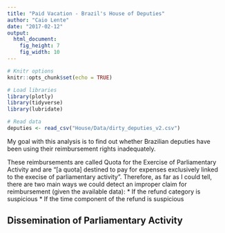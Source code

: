 ```yaml
---
title: "Paid Vacation - Brazil's House of Deputies"
author: "Caio Lente"
date: "2017-02-12"
output: 
  html_document: 
    fig_height: 7
    fig_width: 10
---
```


```r
# Knitr options
knitr::opts_chunk$set(echo = TRUE)

# Load libraries
library(plotly)
library(tidyverse)
library(lubridate)

# Read data
deputies <- read_csv("House/Data/dirty_deputies_v2.csv")
```

My goal with this analysis is to find out whether Brazilian deputies
have been using their reimbursement rights inadequately.

These reimbursements are called Quota for the Exercise of Parliamentary
Activity and are "[a quota] destined to pay for expenses exclusively
linked to the execise of parliamentary activity". Therefore, as far as
I could tell, there are two main ways we could detect an improper claim
for reimbursement (given the available data):
* If the refund category is suspicious
* If the time component of the refund is suspicious

## Dissemination of Parliamentary Activity




